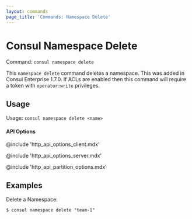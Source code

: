 ```yaml
---
layout: commands
page_title: 'Commands: Namespace Delete'
---
```


# Consul Namespace Delete

Command: `consul namespace delete`

<EnterpriseAlert />

This `namespace delete` command deletes a namespace. This was added in Consul Enterprise 1.7.0. If
ACLs are enabled then this command will require a token with `operator:write` privileges.

## Usage

Usage: `consul namespace delete <name>`

#### API Options

@include 'http_api_options_client.mdx'

@include 'http_api_options_server.mdx'

@include 'http_api_partition_options.mdx'

## Examples

Delete a Namespace:

```shell-session
$ consul namespace delete "team-1"
```
